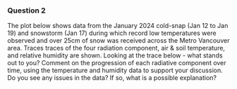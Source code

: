 ### Question 2 

The plot below shows data from the January 2024 cold-snap (Jan 12 to Jan 19) and snowstorm (Jan 17) during which record low temperatures were observed and over 25cm of snow was received across the Metro Vancouver area.  Traces traces of the four radiation component, air & soil temperature, and relative humidity are shown.  Looking at the trace below - what stands out to you?  Comment on the progression of each radiative component over time, using the temperature and humidity data to support your discussion.  Do you see any issues in the data?  If so, what is a possible explanation?
